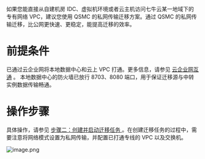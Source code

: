 如果您能直接从自建机房 IDC、虚拟机环境或者云主机访问七牛云某一地域下的专有网络 VPC，建议您使用 QSMC 的私网传输迁移方案。通过 QSMC 的私网传输迁移，比公网更快速、更稳定，能提高迁移的效率。


# 前提条件
已通过云企业网将本地数据中心和云上 VPC 打通。更多信息，请参见 [云企业网互通](https://developer.qiniu.com/qvm/6525/CEN-across-accounts-authorized-network-instance) 。
本地数据中心的防火墙已放行 8703、8080 端口，用于保证迁移源与中转实例数据传输畅通。


# 操作步骤
具体操作，请参见 [步骤二：创建并启动迁移任务 ](https://developer.qiniu.com/qvm/7815/create-and-start-the-migration-task)。在创建迁移任务的过程中，需要注意将网络模式设置为私网传输，并配置已打通专线的 VPC 以及交换机。

![image.png](https://dn-odum9helk.qbox.me/FveVkDFxQ8kRvgJeRIzv_Nrea7Pl)


